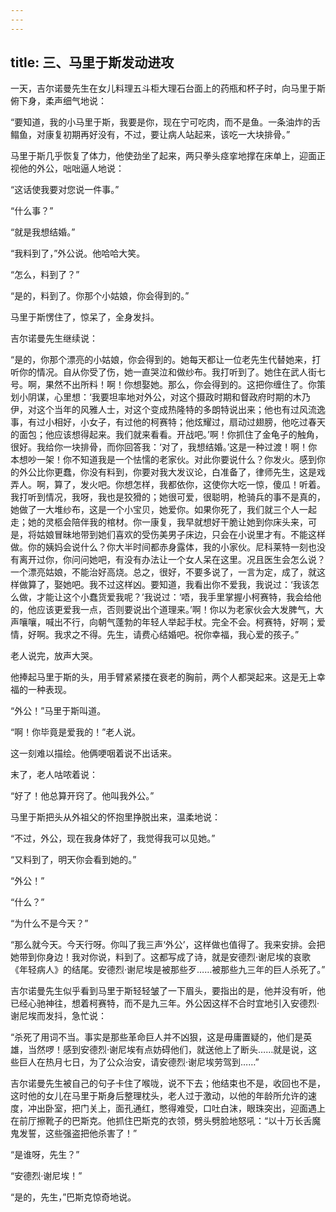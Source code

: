 ```yaml
---
---
---
```

title: 三、马里于斯发动进攻
---




一天，吉尔诺曼先生在女儿料理五斗柜大理石台面上的药瓶和杯子时，向马里于斯俯下身，柔声细气地说：

“要知道，我的小马里于斯，我要是你，现在宁可吃肉，而不是鱼。一条油炸的舌鳎鱼，对康复初期再好没有，不过，要让病人站起来，该吃一大块排骨。”

马里于斯几乎恢复了体力，他使劲坐了起来，两只拳头痉挛地撑在床单上，迎面正视他的外公，咄咄逼人地说：

“这话使我要对您说一件事。”

“什么事？”

“就是我想结婚。”

“我料到了，”外公说。他哈哈大笑。

“怎么，料到了？”

“是的，料到了。你那个小姑娘，你会得到的。”

马里于斯愣住了，惊呆了，全身发抖。

吉尔诺曼先生继续说：

“是的，你那个漂亮的小姑娘，你会得到的。她每天都让一位老先生代替她来，打听你的情况。自从你受了伤，她一直哭泣和做纱布。我打听到了。她住在武人街七号。啊，果然不出所料！啊！你想娶她。那么，你会得到的。这把你缠住了。你策划小阴谋，心里想：‘我要坦率地对外公，对这个摄政时期和督政府时期的木乃伊，对这个当年的风雅人士，对这个变成热隆特的多朗特说出来；他也有过风流逸事，有过小相好，小女子，有过他的柯赛特；他炫耀过，扇动过翅膀，他吃过春天的面包；他应该想得起来。我们就来看看。开战吧。’啊！你抓住了金龟子的触角，很好。我给你一块排骨，而你回答我：‘对了，我想结婚。’这是一种过渡！啊！你本想吵一架！你不知道我是一个怯懦的老家伙。对此你要说什么？你发火。感到你的外公比你更蠢，你没有料到，你要对我大发议论，白准备了，律师先生，这是戏弄人。啊，算了，发火吧。你想怎样，我都依你，这使你大吃一惊，傻瓜！听着。我打听到情况，我呀，我也是狡猾的；她很可爱，很聪明，枪骑兵的事不是真的，她做了一大堆纱布，这是一个小宝贝，她爱你。如果你死了，我们就三个人一起走；她的灵柩会陪伴我的棺材。你一康复，我早就想好干脆让她到你床头来，可是，将姑娘冒昧地带到她们喜欢的受伤美男子床边，只会在小说里才有。不能这样做。你的姨妈会说什么？你大半时间都赤身露体，我的小家伙。尼科莱特一刻也没有离开过你，你问问她吧，有没有办法让一个女人呆在这里。况且医生会怎么说？一个漂亮姑娘，不能治好高烧。总之，很好，不要多说了，一言为定，成了，就这样做算了，娶她吧。我不过这样凶。要知道，我看出你不爱我，我说过：‘我该怎么做，才能让这个小蠢货爱我呢？’我说过：‘唔，我手里掌握小柯赛特，我会给他的，他应该更爱我一点，否则要说出个道理来。’啊！你以为老家伙会大发脾气，大声嚷嚷，喊出不行，向朝气蓬勃的年轻人举起手杖。完全不会。柯赛特，好啊；爱情，好啊。我求之不得。先生，请费心结婚吧。祝你幸福，我心爱的孩子。”

老人说完，放声大哭。

他捧起马里于斯的头，用手臂紧紧搂在衰老的胸前，两个人都哭起来。这是无上幸福的一种表现。

“外公！”马里于斯叫道。

“啊！你毕竟是爱我的！”老人说。

这一刻难以描绘。他俩哽咽着说不出话来。

末了，老人咕哝着说：

“好了！他总算开窍了。他叫我外公。”

马里于斯把头从外祖父的怀抱里挣脱出来，温柔地说：

“不过，外公，现在我身体好了，我觉得我可以见她。”

“又料到了，明天你会看到她的。”

“外公！”

“什么？”

“为什么不是今天？”

“那么就今天。今天行呀。你叫了我三声‘外公’，这样做也值得了。我来安排。会把她带到你身边！我对你说，料到了。这都写成了诗，就是安德烈·谢尼埃的哀歌《年轻病人》的结尾。安德烈·谢尼埃是被那些歹……被那些九三年的巨人杀死了。”

吉尔诺曼先生似乎看到马里于斯轻轻皱了一下眉头，要指出的是，他并没有听，他已经心驰神往，想着柯赛特，而不是九三年。外公因这样不合时宜地引入安德烈·谢尼埃而发抖，急忙说：

“杀死了用词不当。事实是那些革命巨人并不凶狠，这是毋庸置疑的，他们是英雄，当然啰！感到安德烈·谢尼埃有点妨碍他们，就送他上了断头……就是说，这些巨人在热月七日，为了公众治安，请安德烈·谢尼埃劳驾到……”

吉尔诺曼先生被自己的句子卡住了喉咙，说不下去；他结束也不是，收回也不是，这时他的女儿在马里于斯身后整理枕头，老人过于激动，以他的年龄所允许的速度，冲出卧室，把门关上，面孔通红，憋得难受，口吐白沫，眼珠突出，迎面遇上在前厅擦靴子的巴斯克。他抓住巴斯克的衣领，劈头劈脸地怒吼：“以十万长舌魔鬼发誓，这些强盗把他杀害了！”

“是谁呀，先生？”

“安德烈·谢尼埃！”

“是的，先生，”巴斯克惊奇地说。